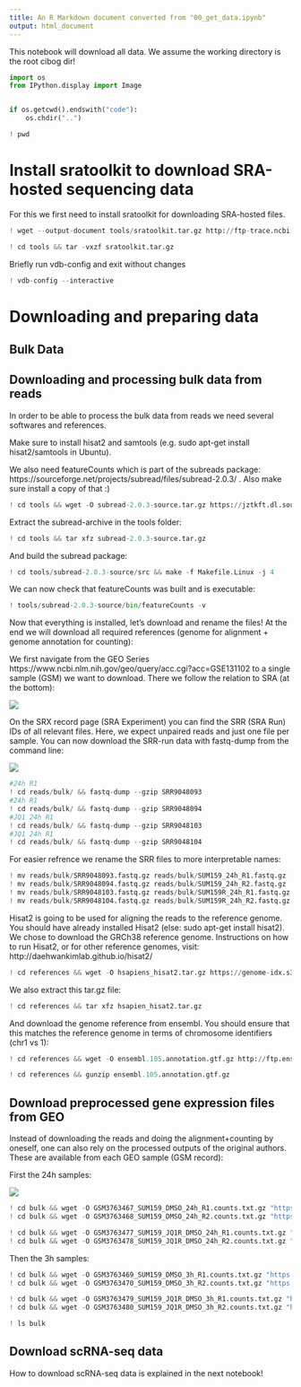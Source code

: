 ---
title: An R Markdown document converted from "00_get_data.ipynb"
output: html_document
---

This notebook will download all data. We assume the working directory is the root cibog dir!

```{python}
import os
from IPython.display import Image


if os.getcwd().endswith("code"):
    os.chdir("..")
```

```{python}
! pwd
```

# Install sratoolkit to download SRA-hosted sequencing data

For this we first need to install sratoolkit for downloading SRA-hosted files.

```{python}
! wget --output-document tools/sratoolkit.tar.gz http://ftp-trace.ncbi.nlm.nih.gov/sra/sdk/current/sratoolkit.current-ubuntu64.tar.gz

! cd tools && tar -vxzf sratoolkit.tar.gz
```

Briefly run vdb-config and exit without changes

```{python}
! vdb-config --interactive
```

# Downloading and preparing data

## Bulk Data

## Downloading and processing bulk data from reads

In order to be able to process the bulk data from reads we need several softwares and references.

Make sure to install hisat2 and samtools (e.g. sudo apt-get install hisat2/samtools in Ubuntu).

We also need featureCounts which is part of the subreads package: https://sourceforge.net/projects/subread/files/subread-2.0.3/ . Also make sure install a copy of that :)

```{python}
! cd tools && wget -O subread-2.0.3-source.tar.gz https://jztkft.dl.sourceforge.net/project/subread/subread-2.0.3/subread-2.0.3-source.tar.gz
```

Extract the subread-archive in the tools folder:

```{python}
! cd tools && tar xfz subread-2.0.3-source.tar.gz
```

And build the subread package:

```{python}
! cd tools/subread-2.0.3-source/src && make -f Makefile.Linux -j 4
```

We can now check that featureCounts was built and is executable:

```{python}
! tools/subread-2.0.3-source/bin/featureCounts -v
```

Now that everything is installed, let's download and rename the files! At the end we will download all required references (genome for alignment + genome annotation for counting):

We first navigate from the GEO Series https://www.ncbi.nlm.nih.gov/geo/query/acc.cgi?acc=GSE131102 to a single sample (GSM) we want to download. There we follow the relation to SRA (at the bottom):

<img src="../images/gsm_record.png" />

On the SRX record page (SRA Experiment) you can find the SRR (SRA Run) IDs of all relevant files. Here, we expect unpaired reads and just one file per sample. You can now download the SRR-run data with fastq-dump from the command line:

<img src="../images/srx_record.png"/>

```{python}
#24h R1
! cd reads/bulk/ && fastq-dump --gzip SRR9048093
#24h R1
! cd reads/bulk/ && fastq-dump --gzip SRR9048094
#JQ1 24h R1
! cd reads/bulk/ && fastq-dump --gzip SRR9048103
#JQ1 24h R1
! cd reads/bulk/ && fastq-dump --gzip SRR9048104
```

For easier refrence we rename the SRR files to more interpretable names:

```{python}
! mv reads/bulk/SRR9048093.fastq.gz reads/bulk/SUM159_24h_R1.fastq.gz
! mv reads/bulk/SRR9048094.fastq.gz reads/bulk/SUM159_24h_R2.fastq.gz
! mv reads/bulk/SRR9048103.fastq.gz reads/bulk/SUM159R_24h_R1.fastq.gz
! mv reads/bulk/SRR9048104.fastq.gz reads/bulk/SUM159R_24h_R2.fastq.gz
```

Hisat2 is going to be used for aligning the reads to the reference genome. You should have already installed Hisat2 (else: sudo apt-get install hisat2). We chose to download the GRCh38 reference genome. Instructions on how to run Hisat2, or for other reference genomes, visit: http://daehwankimlab.github.io/hisat2/ 

```{python}
! cd references && wget -O hsapiens_hisat2.tar.gz https://genome-idx.s3.amazonaws.com/hisat/grch38_genome.tar.gz
```

We also extract this tar.gz file:

```{python}
! cd references && tar xfz hsapien_hisat2.tar.gz
```

And download the genome reference from ensembl. You should ensure that this matches the reference genome in terms of chromosome identifiers (chr1 vs 1):

```{python}
! cd references && wget -O ensembl.105.annotation.gtf.gz http://ftp.ensembl.org/pub/release-105/gtf/homo_sapiens/Homo_sapiens.GRCh38.105.gtf.gz
```

```{python}
! cd references && gunzip ensembl.105.annotation.gtf.gz
```

## Download preprocessed gene expression files from GEO

Instead of downloading the reads and doing the alignment+counting by oneself, one can also rely on the processed outputs of the original authors. These are available from each GEO sample (GSM record):

First the 24h samples:

<img src="../images/bulk_sample_gse.png" />

```{python}
! cd bulk && wget -O GSM3763467_SUM159_DMSO_24h_R1.counts.txt.gz "https://www.ncbi.nlm.nih.gov/geo/download/?acc=GSM3763467&format=file&file=GSM3763467%5FSUM159%5FDMSO%5F24h%5FR1%2Ecounts%2Etxt%2Egz"
! cd bulk && wget -O GSM3763468_SUM159_DMSO_24h_R2.counts.txt.gz "https://www.ncbi.nlm.nih.gov/geo/download/?acc=GSM3763468&format=file&file=GSM3763468%5FSUM159%5FDMSO%5F24h%5FR2%2Ecounts%2Etxt%2Egz"

! cd bulk && wget -O GSM3763477_SUM159_JQ1R_DMSO_24h_R1.counts.txt.gz "https://www.ncbi.nlm.nih.gov/geo/download/?acc=GSM3763477&format=file&file=GSM3763477%5FSUM159%5FJQ1R%5FDMSO%5F24h%5FR1%2Ecounts%2Etxt%2Egz"
! cd bulk && wget -O GSM3763478_SUM159_JQ1R_DMSO_24h_R2.counts.txt.gz "https://www.ncbi.nlm.nih.gov/geo/download/?acc=GSM3763478&format=file&file=GSM3763478%5FSUM159%5FJQ1R%5FDMSO%5F24h%5FR2%2Ecounts%2Etxt%2Egz"
```

Then the 3h samples:

```{python}
! cd bulk && wget -O GSM3763469_SUM159_DMSO_3h_R1.counts.txt.gz "https://www.ncbi.nlm.nih.gov/geo/download/?acc=GSM3763469&format=file&file=GSM3763469%5FSUM159%5FDMSO%5F3h%5FR1%2Ecounts%2Etxt%2Egz"
! cd bulk && wget -O GSM3763470_SUM159_DMSO_3h_R2.counts.txt.gz "https://www.ncbi.nlm.nih.gov/geo/download/?acc=GSM3763470&format=file&file=GSM3763470%5FSUM159%5FDMSO%5F3h%5FR2%2Ecounts%2Etxt%2Egz"

! cd bulk && wget -O GSM3763479_SUM159_JQ1R_DMSO_3h_R1.counts.txt.gz "https://www.ncbi.nlm.nih.gov/geo/download/?acc=GSM3763479&format=file&file=GSM3763479%5FSUM159%5FJQ1R%5FDMSO%5F3h%5FR1%2Ecounts%2Etxt%2Egz"
! cd bulk && wget -O GSM3763480_SUM159_JQ1R_DMSO_3h_R2.counts.txt.gz "https://www.ncbi.nlm.nih.gov/geo/download/?acc=GSM3763480&format=file&file=GSM3763480%5FSUM159%5FJQ1R%5FDMSO%5F3h%5FR2%2Ecounts%2Etxt%2Egz"
```

```{python}
! ls bulk
```

## Download scRNA-seq data

How to download scRNA-seq data is explained in the next notebook!

